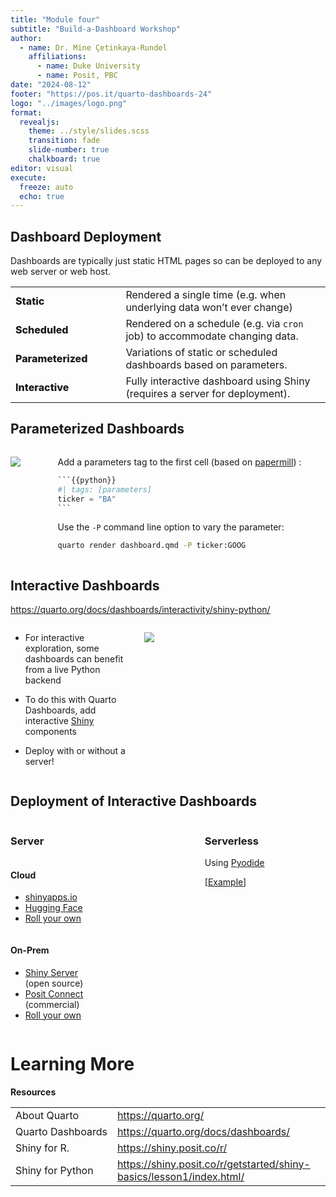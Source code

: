 ```yaml
---
title: "Module four"
subtitle: "Build-a-Dashboard Workshop"
author:   
  - name: Dr. Mine Çetinkaya-Rundel
    affiliations:
      - name: Duke University
      - name: Posit, PBC
date: "2024-08-12"
footer: "https://pos.it/quarto-dashboards-24"
logo: "../images/logo.png"
format:
  revealjs:
    theme: ../style/slides.scss
    transition: fade
    slide-number: true
    chalkboard: true
editor: visual
execute:
  freeze: auto
  echo: true
---
```


## Dashboard Deployment

Dashboards are typically just static HTML pages so can be deployed to any web server or web host.

```{=html}
<table id="deployment-table">
<colgroup>
<col style="width: 35%">
<col style="width: 65%">
</colgroup>
<tbody>
<tr class="odd fragment">
<td>Static</td>
<td><span>Rendered a single time (e.g.&nbsp;when underlying data won’t ever change)</span></td>
</tr>
<tr class="even fragment">
<td>Scheduled</td>
<td><span>Rendered on a schedule (e.g.&nbsp;via <code>cron</code> job) to accommodate changing data.</span></td>
</tr>
<tr class="odd fragment">
<td>Parameterized</td>
<td><span>Variations of static or scheduled dashboards based on parameters.</span></td>
</tr>
<tr class="even fragment">
<td>Interactive</td>
<td><span>Fully interactive dashboard using Shiny (requires a server for deployment).</span></td>
</tr>
</tbody>
</table>

<style type="text/css">
#deployment-table td {
  border-bottom: none;
}
#deployment-table td:first-of-type {
  font-weight: 800;
}
</style>
```

## Parameterized Dashboards

::: columns
::: column
![](images/stock-explorer-dashboard.png)
:::

::: column
Add a parameters tag to the first cell (based on [papermill](https://papermill.readthedocs.io/en/latest/usage-parameterize.html)) :

```` python
```{{python}}
#| tags: [parameters]
ticker = "BA"
```
````

Use the `-P` command line option to vary the parameter:

``` bash
quarto render dashboard.qmd -P ticker:GOOG
```
:::
:::

## Interactive Dashboards

<https://quarto.org/docs/dashboards/interactivity/shiny-python/>

::: columns
::: {.column width="40%"}
-   For interactive exploration, some dashboards can benefit from a live Python backend

-   To do this with Quarto Dashboards, add interactive [Shiny](https://shiny.posit.co/py/) components

-   Deploy with or without a server!
:::

::: {.column width="60%"}
![](images/shiny-homepage.png){.border}
:::
:::

##  {.no-line background-image="images/dashboards/shiny-penguins.png" background-size="contain"}

## Deployment of Interactive Dashboards

::: columns
::: {.column width="60%"}
### Server

::: {.column width="40%"}
#### Cloud

-   [shinyapps.io](https://shiny.posit.co/py/docs/deploy.html#deploy-to-shinyapps.io-cloud-hosting)
-   [Hugging Face](https://huggingface.co/docs/hub/spaces-sdks-docker-shiny)
-   [Roll your own](https://shiny.posit.co/py/docs/deploy.html#other-hosting-options)
:::

::: {.column width="50%"}
#### On-Prem

-   [Shiny Server](https://shiny.posit.co/py/docs/deploy.html#deploy-to-shiny-server-open-source) (open source)
-   [Posit Connect](https://shiny.posit.co/py/docs/deploy.html#deploy-to-posit-connect-commercial) (commercial)
-   [Roll your own](https://shiny.posit.co/py/docs/deploy.html#other-hosting-options)
:::
:::

::: {.column .fragment width="40%"}
### Serverless

Using [Pyodide](https://pyodide.org/)

\[[Example](https://wch.github.io/retirement-simulation-dashboard/)\]
:::
:::

# Learning More

## Resources {style="margin-top: 0.6em; font-size: 1em;"}

|                   |                                       |
|-------------------|---------------------------------------|
| About Quarto      | <https://quarto.org/>                 |
| Quarto Dashboards | <https://quarto.org/docs/dashboards/> |
| Shiny for R.      | <https://shiny.posit.co/r/>          |
| Shiny for Python  | <https://shiny.posit.co/r/getstarted/shiny-basics/lesson1/index.html/>          |
